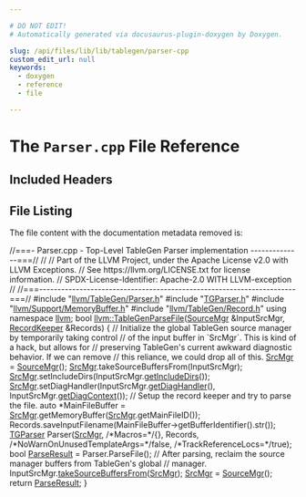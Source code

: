 ```yaml
---

# DO NOT EDIT!
# Automatically generated via docusaurus-plugin-doxygen by Doxygen.

slug: /api/files/lib/lib/tablegen/parser-cpp
custom_edit_url: null
keywords:
  - doxygen
  - reference
  - file

---
```





# The `Parser.cpp` File Reference

<DoxygenPage pluginConfig={pluginConfig}>



## Included Headers

<IncludesList>
<IncludesListItem
  filePath="llvm/TableGen/Parser.h"
  permalink="/docs/api/files/include/include/llvm/include/llvm/tablegen/parser-h"
  isLocal="true" />
<IncludesListItem
  filePath="TGParser.h"
  permalink="/docs/api/files/lib/lib/tablegen/tgparser-h"
  isLocal="true" />
<IncludesListItem
  filePath="llvm/Support/MemoryBuffer.h"
  permalink="/docs/api/files/include/include/llvm/include/llvm/support/memorybuffer-h"
  isLocal="true" />
<IncludesListItem
  filePath="llvm/TableGen/Record.h"
  permalink="/docs/api/files/include/include/llvm/include/llvm/tablegen/record-h"
  isLocal="true" />
</IncludesList>


## File Listing

The file content with the documentation metadata removed is:

<ProgramListing>

<Link id="l00001" /><CodeLine lineNumber="1"><span class="doxyHighlightComment">//===- Parser.cpp - Top-Level TableGen Parser implementation --------------===//</span></CodeLine>
<Link id="l00002" /><CodeLine lineNumber="2"><span class="doxyHighlightComment">//</span></CodeLine>
<Link id="l00003" /><CodeLine lineNumber="3"><span class="doxyHighlightComment">// Part of the LLVM Project, under the Apache License v2.0 with LLVM Exceptions.</span></CodeLine>
<Link id="l00004" /><CodeLine lineNumber="4"><span class="doxyHighlightComment">// See https://llvm.org/LICENSE.txt for license information.</span></CodeLine>
<Link id="l00005" /><CodeLine lineNumber="5"><span class="doxyHighlightComment">// SPDX-License-Identifier: Apache-2.0 WITH LLVM-exception</span></CodeLine>
<Link id="l00006" /><CodeLine lineNumber="6"><span class="doxyHighlightComment">//</span></CodeLine>
<Link id="l00007" /><CodeLine lineNumber="7"><span class="doxyHighlightComment">//===----------------------------------------------------------------------===//</span></CodeLine>
<Link id="l00008" /><CodeLine lineNumber="8"></CodeLine>
<Link id="l00009" /><CodeLine lineNumber="9"><span class="doxyHighlightPreprocessor">#include &quot;<a href="/docs/api/files/include/include/llvm/include/llvm/tablegen/parser-h">llvm/TableGen/Parser.h</a>&quot;</span></CodeLine>
<Link id="l00010" /><CodeLine lineNumber="10"><span class="doxyHighlightPreprocessor">#include &quot;<a href="/docs/api/files/lib/lib/tablegen/tgparser-h">TGParser.h</a>&quot;</span></CodeLine>
<Link id="l00011" /><CodeLine lineNumber="11"><span class="doxyHighlightPreprocessor">#include &quot;<a href="/docs/api/files/include/include/llvm/include/llvm/support/memorybuffer-h">llvm/Support/MemoryBuffer.h</a>&quot;</span></CodeLine>
<Link id="l00012" /><CodeLine lineNumber="12"><span class="doxyHighlightPreprocessor">#include &quot;<a href="/docs/api/files/include/include/llvm/include/llvm/tablegen/record-h">llvm/TableGen/Record.h</a>&quot;</span></CodeLine>
<Link id="l00013" /><CodeLine lineNumber="13"></CodeLine>
<Link id="l00014" /><CodeLine lineNumber="14"><span class="doxyHighlightKeyword">using namespace </span><span class="doxyHighlight"><a href="/docs/api/namespaces/llvm">llvm</a>;</span></CodeLine>
<Link id="l00015" /><CodeLine lineNumber="15"></CodeLine>
<Link id="l00016" /><CodeLine lineNumber="16" lineLink="/docs/api/namespaces/llvm/#af5bd59cf74666a7da28269e983745b04"><span class="doxyHighlightKeywordType">bool</span><span class="doxyHighlight"> <a href="/docs/api/namespaces/llvm/#af5bd59cf74666a7da28269e983745b04">llvm::TableGenParseFile</a>(<a href="/docs/api/classes/llvm/sourcemgr">SourceMgr</a> &amp;InputSrcMgr, <a href="/docs/api/classes/llvm/recordkeeper">RecordKeeper</a> &amp;Records) &#123;</span></CodeLine>
<Link id="l00017" /><CodeLine lineNumber="17"><span class="doxyHighlight">  </span><span class="doxyHighlightComment">// Initialize the global TableGen source manager by temporarily taking control</span></CodeLine>
<Link id="l00018" /><CodeLine lineNumber="18"><span class="doxyHighlight">  </span><span class="doxyHighlightComment">// of the input buffer in &#96;SrcMgr&#96;. This is kind of a hack, but allows for</span></CodeLine>
<Link id="l00019" /><CodeLine lineNumber="19"><span class="doxyHighlight">  </span><span class="doxyHighlightComment">// preserving TableGen&#39;s current awkward diagnostic behavior. If we can remove</span></CodeLine>
<Link id="l00020" /><CodeLine lineNumber="20"><span class="doxyHighlight">  </span><span class="doxyHighlightComment">// this reliance, we could drop all of this.</span></CodeLine>
<Link id="l00021" /><CodeLine lineNumber="21"><span class="doxyHighlight">  <a href="/docs/api/namespaces/llvm/#a5f3f23062c5d5636bee27c54f4a407f0">SrcMgr</a> = <a href="/docs/api/classes/llvm/sourcemgr">SourceMgr</a>();</span></CodeLine>
<Link id="l00022" /><CodeLine lineNumber="22"><span class="doxyHighlight">  <a href="/docs/api/namespaces/llvm/#a5f3f23062c5d5636bee27c54f4a407f0">SrcMgr</a>.takeSourceBuffersFrom(InputSrcMgr);</span></CodeLine>
<Link id="l00023" /><CodeLine lineNumber="23"><span class="doxyHighlight">  <a href="/docs/api/namespaces/llvm/#a5f3f23062c5d5636bee27c54f4a407f0">SrcMgr</a>.setIncludeDirs(InputSrcMgr.<a href="/docs/api/classes/llvm/sourcemgr/#a1d00e16a69c913f50f7e6b1f4a23d056">getIncludeDirs</a>());</span></CodeLine>
<Link id="l00024" /><CodeLine lineNumber="24"><span class="doxyHighlight">  <a href="/docs/api/namespaces/llvm/#a5f3f23062c5d5636bee27c54f4a407f0">SrcMgr</a>.setDiagHandler(InputSrcMgr.<a href="/docs/api/classes/llvm/sourcemgr/#a25349c8e3db02cc6c6984dd1b2f56978">getDiagHandler</a>(),</span></CodeLine>
<Link id="l00025" /><CodeLine lineNumber="25"><span class="doxyHighlight">                        InputSrcMgr.<a href="/docs/api/classes/llvm/sourcemgr/#a1a459669ba9af7d72ba179fbd8e6a240">getDiagContext</a>());</span></CodeLine>
<Link id="l00026" /><CodeLine lineNumber="26"></CodeLine>
<Link id="l00027" /><CodeLine lineNumber="27"><span class="doxyHighlight">  </span><span class="doxyHighlightComment">// Setup the record keeper and try to parse the file.</span></CodeLine>
<Link id="l00028" /><CodeLine lineNumber="28"><span class="doxyHighlight">  </span><span class="doxyHighlightKeyword">auto</span><span class="doxyHighlight"> &#42;MainFileBuffer = <a href="/docs/api/namespaces/llvm/#a5f3f23062c5d5636bee27c54f4a407f0">SrcMgr</a>.getMemoryBuffer(<a href="/docs/api/namespaces/llvm/#a5f3f23062c5d5636bee27c54f4a407f0">SrcMgr</a>.getMainFileID());</span></CodeLine>
<Link id="l00029" /><CodeLine lineNumber="29"><span class="doxyHighlight">  Records.saveInputFilename(MainFileBuffer-&gt;getBufferIdentifier().str());</span></CodeLine>
<Link id="l00030" /><CodeLine lineNumber="30"></CodeLine>
<Link id="l00031" /><CodeLine lineNumber="31"><span class="doxyHighlight">  <a href="/docs/api/classes/llvm/tgparser">TGParser</a> Parser(<a href="/docs/api/namespaces/llvm/#a5f3f23062c5d5636bee27c54f4a407f0">SrcMgr</a>, </span><span class="doxyHighlightComment">/&#42;Macros=&#42;/</span><span class="doxyHighlight">&#123;&#125;, Records,</span></CodeLine>
<Link id="l00032" /><CodeLine lineNumber="32"><span class="doxyHighlight">                  </span><span class="doxyHighlightComment">/&#42;NoWarnOnUnusedTemplateArgs=&#42;/</span><span class="doxyHighlightKeyword">false</span><span class="doxyHighlight">,</span></CodeLine>
<Link id="l00033" /><CodeLine lineNumber="33"><span class="doxyHighlight">                  </span><span class="doxyHighlightComment">/&#42;TrackReferenceLocs=&#42;/</span><span class="doxyHighlightKeyword">true</span><span class="doxyHighlight">);</span></CodeLine>
<Link id="l00034" /><CodeLine lineNumber="34"><span class="doxyHighlight">  </span><span class="doxyHighlightKeywordType">bool</span><span class="doxyHighlight"> <a href="/docs/api/classes/llvm/parseresult">ParseResult</a> = Parser.ParseFile();</span></CodeLine>
<Link id="l00035" /><CodeLine lineNumber="35"></CodeLine>
<Link id="l00036" /><CodeLine lineNumber="36"><span class="doxyHighlight">  </span><span class="doxyHighlightComment">// After parsing, reclaim the source manager buffers from TableGen&#39;s global</span></CodeLine>
<Link id="l00037" /><CodeLine lineNumber="37"><span class="doxyHighlight">  </span><span class="doxyHighlightComment">// manager.</span></CodeLine>
<Link id="l00038" /><CodeLine lineNumber="38"><span class="doxyHighlight">  InputSrcMgr.<a href="/docs/api/classes/llvm/sourcemgr/#af9c533e5b4fb98dcc0fbf4df792aaf96">takeSourceBuffersFrom</a>(<a href="/docs/api/namespaces/llvm/#a5f3f23062c5d5636bee27c54f4a407f0">SrcMgr</a>);</span></CodeLine>
<Link id="l00039" /><CodeLine lineNumber="39"><span class="doxyHighlight">  <a href="/docs/api/namespaces/llvm/#a5f3f23062c5d5636bee27c54f4a407f0">SrcMgr</a> = <a href="/docs/api/classes/llvm/sourcemgr">SourceMgr</a>();</span></CodeLine>
<Link id="l00040" /><CodeLine lineNumber="40"><span class="doxyHighlight">  </span><span class="doxyHighlightKeywordFlow">return</span><span class="doxyHighlight"> <a href="/docs/api/classes/llvm/parseresult">ParseResult</a>;</span></CodeLine>
<Link id="l00041" /><CodeLine lineNumber="41"><span class="doxyHighlight">&#125;</span></CodeLine>

</ProgramListing>


</DoxygenPage>
